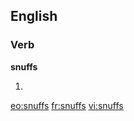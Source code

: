 ==English==

===Verb===
'''snuffs'''

# {{third-person singular of|[[snuff]]}}

[[eo:snuffs]]
[[fr:snuffs]]
[[vi:snuffs]]